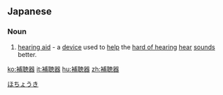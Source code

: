 ==Japanese==
{{ja-kanjitab|ほ|ちょう|き|yomi=on}}

===Noun===
{{ja-noun|ほちょうき}}

# [[hearing aid]] - a [[device]] used to [[help]] the [[hard of hearing]] [[hear]] [[sound]]s better.

[[Category:ja:Hearing|ほちょうき]]

[[ko:補聴器]]
[[it:補聴器]]
[[hu:補聴器]]
[[zh:補聴器]]
